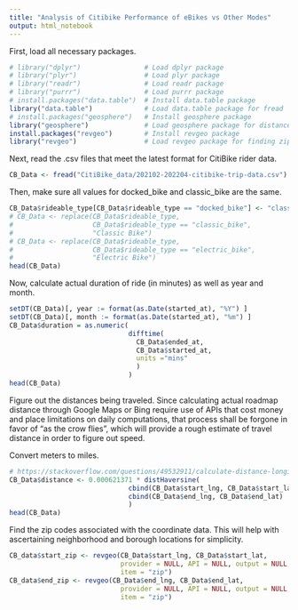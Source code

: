 ```yaml
---
title: "Analysis of Citibike Performance of eBikes vs Other Modes"
output: html_notebook
---
```


First, load all necessary packages.
```r
# library("dplyr")                # Load dplyr package
# library("plyr")                 # Load plyr package
# library("readr")                # Load readr package
# library("purrr")                # Load purrr package
# install.packages("data.table")  # Install data.table package
library("data.table")             # Load data.table package for fread
# install.packages("geosphere")   # Install geosphere package
library("geosphere")              # Load geosphere package for distance calculation
install.packages("revgeo")        # Install revgeo package
library("revgeo")                 # Load revgeo package for finding zip codes
```
Next, read the .csv files that meet the latest format for CitiBike rider data.
```r
CB_Data <- fread("CitiBike_data/202102-202204-citibike-trip-data.csv")
```
Then, make sure all values for docked_bike and classic_bike are the same.
```r
CB_Data$rideable_type[CB_Data$rideable_type == "docked_bike"] <- "classic_bike"
# CB_Data <- replace(CB_Data$rideable_type, 
#                    CB_Data$rideable_type == "classic_bike",
#                    "Classic Bike")
# CB_Data <- replace(CB_Data$rideable_type, 
#                    CB_Data$rideable_type == "electric_bike",
#                    "Electric Bike")
head(CB_Data)
```
Now, calculate actual duration of ride (in minutes) as well as year and month.
```r
setDT(CB_Data)[, year := format(as.Date(started_at), "%Y") ]
setDT(CB_Data)[, month := format(as.Date(started_at), "%m") ]
CB_Data$duration = as.numeric(
                              difftime(
                                CB_Data$ended_at, 
                                CB_Data$started_at, 
                                units ="mins"
                                )
                              )
head(CB_Data)
```
Figure out the distances being traveled. Since calculating actual roadmap distance through Google Maps or Bing require use of APIs that cost money and place limitations on daily computations, that process shall be forgone in favor of "as the crow flies", which will provide a rough estimate of travel distance in order to figure out speed.

Convert meters to miles.
```r
# https://stackoverflow.com/questions/49532911/calculate-distance-longitude-latitude-of-multiple-in-dataframe-r
CB_Data$distance <- 0.000621371 * distHaversine(
                              cbind(CB_Data$start_lng, CB_Data$start_lat), 
                              cbind(CB_Data$end_lng, CB_Data$end_lat) 
                              )
head(CB_Data)
```
Find the zip codes associated with the coordinate data. This will help with ascertaining neighborhood and borough locations for simplicity.
```r
CB_data$start_zip <- revgeo(CB_Data$start_lng, CB_Data$start_lat, 
                            provider = NULL, API = NULL, output = NULL,
                            item = "zip")
CB_data$end_zip <- revgeo(CB_Data$end_lng, CB_Data$end_lat, 
                            provider = NULL, API = NULL, output = NULL,
                            item = "zip")
```

